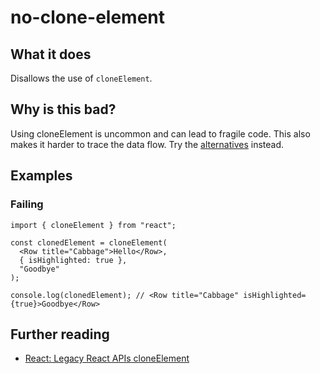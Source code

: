 # no-clone-element

## What it does

Disallows the use of `cloneElement`.

## Why is this bad?

Using cloneElement is uncommon and can lead to fragile code. This also makes it harder to trace the data flow. Try the [alternatives](https://react.dev/reference/react/cloneElement#alternatives) instead.

## Examples

### Failing

```tsx
import { cloneElement } from "react";

const clonedElement = cloneElement(
  <Row title="Cabbage">Hello</Row>,
  { isHighlighted: true },
  "Goodbye"
);

console.log(clonedElement); // <Row title="Cabbage" isHighlighted={true}>Goodbye</Row>
```

## Further reading

- [React: Legacy React APIs cloneElement](https://react.dev/reference/react/cloneElement)
